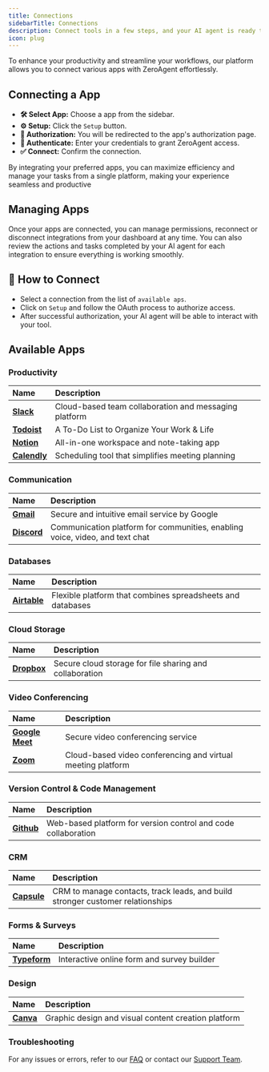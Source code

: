 ```yaml
---
title: Connections
sidebarTitle: Connections
description: Connect tools in a few steps, and your AI agent is ready to work
icon: plug
---
```


To enhance your productivity and streamline your workflows, our platform allows you to connect various apps with ZeroAgent effortlessly.

## Connecting a App

- **🛠️ Select App:** Choose a app from the sidebar.
- **⚙️ Setup:** Click the `Setup` button.
- **🔄 Authorization:** You will be redirected to the app's authorization page.
- **🔑 Authenticate:** Enter your credentials to grant ZeroAgent access.
- **✅ Connect:** Confirm the connection.

By integrating your preferred apps, you can maximize efficiency and manage your tasks from a single platform, making your experience seamless and productive

## Managing Apps

Once your apps are connected, you can manage permissions, reconnect or disconnect integrations from your dashboard at any time. You can also review the actions and tasks completed by your AI agent for each integration to ensure everything is working smoothly.

## 🔗 How to Connect

- Select a connection from the list of `available aps`.
- Click on `Setup` and follow the OAuth process to authorize access.
- After successful authorization, your AI agent will be able to interact with your tool.

## Available Apps

### Productivity

| Name                                      | Description                                           |
| :---------------------------------------- | :---------------------------------------------------- |
| [**Slack**](/tools/all-tools/slack)       | Cloud-based team collaboration and messaging platform |
| [**Todoist**](/tools/all-tools/todoist)   | A To-Do List to Organize Your Work & Life             |
| [**Notion**](/tools/all-tools/notion)     | All-in-one workspace and note-taking app              |
| [**Calendly**](/tools/all-tools/calendly) | Scheduling tool that simplifies meeting planning      |

### Communication

| Name                                    | Description                                                                  |
| :-------------------------------------- | :--------------------------------------------------------------------------- |
| [**Gmail**](/tools/all-tools/gmail)     | Secure and intuitive email service by Google                                 |
| [**Discord**](/tools/all-tools/discord) | Communication platform for communities, enabling voice, video, and text chat |

### Databases

| Name                                      | Description                                                |
| :---------------------------------------- | :--------------------------------------------------------- |
| [**Airtable**](/tools/all-tools/airtable) | Flexible platform that combines spreadsheets and databases |

### Cloud Storage

| Name                                    | Description                                             |
| :-------------------------------------- | :------------------------------------------------------ |
| [**Dropbox**](/tools/all-tools/dropbox) | Secure cloud storage for file sharing and collaboration |

### Video Conferencing

| Name                                            | Description                                                 |
| :---------------------------------------------- | :---------------------------------------------------------- |
| [**Google Meet**](/tools/all-tools/google-meet) | Secure video conferencing service                           |
| [**Zoom**](/tools/all-tools/zoom)               | Cloud-based video conferencing and virtual meeting platform |

### Version Control & Code Management

| Name                                  | Description                                                   |
| :------------------------------------ | :------------------------------------------------------------ |
| [**Github**](/tools/all-tools/github) | Web-based platform for version control and code collaboration |

### CRM

| Name                                    | Description                                                                    |
| :-------------------------------------- | :----------------------------------------------------------------------------- |
| [**Capsule**](/tools/all-tools/capsule) | CRM to manage contacts, track leads, and build stronger customer relationships |

### Forms & Surveys

| Name                                      | Description                                |
| :---------------------------------------- | :----------------------------------------- |
| [**Typeform**](/tools/all-tools/typeform) | Interactive online form and survey builder |

### Design

| Name                                | Description                                         |
| :---------------------------------- | :-------------------------------------------------- |
| [**Canva**](/tools/all-tools/canva) | Graphic design and visual content creation platform |

### Troubleshooting

For any issues or errors, refer to our [FAQ](/faq) or contact our [Support Team](mailto:support@zeroagent.io?subject=Feedback).
